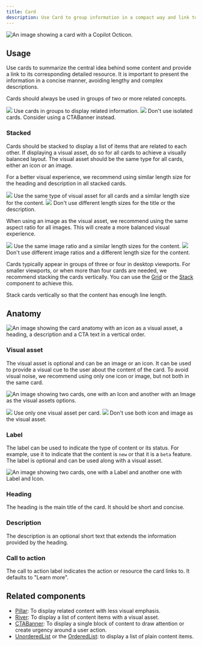 ```yaml
---
title: Card
description: Use Card to group information in a compact way and link to other pages.
---
```



![An image showing a card with a Copilot Octicon.](https://github.com/primer/brand/assets/912236/494d440c-98d2-4634-beec-8a80caca8926)

## Usage

Use cards to summarize the central idea behind some content and provide a link to its corresponding detailed resource. It is important to present the information in a concise manner, avoiding lengthy and complex descriptions.

Cards should always be used in groups of two or more related concepts.

<DoDontContainer>
  <Do>
    <img src="https://github.com/primer/brand/assets/912236/d0da491e-8895-4ba2-9840-17eef7f2dd75" />
    <Caption>Use cards in groups to display related information.</Caption>
  </Do>
  <Dont>
    <img src="https://github.com/primer/brand/assets/912236/9f17706e-dfb1-4ef9-a87d-df6c8a1d3825" />
    <Caption>
      Don't use isolated cards. Consider using a CTABanner instead.
    </Caption>
  </Dont>
</DoDontContainer>

### Stacked

Cards should be stacked to display a list of items that are related to each other. If displaying a visual asset, do so for all cards to achieve a visually balanced layout. The visual asset should be the same type for all cards, either an icon or an image.

For a better visual experience, we recommend using similar length size for the heading and description in all stacked cards.

<DoDontContainer>
  <Do>
    <img src="https://github.com/primer/brand/assets/912236/fced572e-c296-4a97-aaa8-3d4b357f2f6e" />
    <Caption>
      Use the same type of visual asset for all cards and a similar length size
      for the content.
    </Caption>
  </Do>
  <Dont>
    <img src="https://github.com/primer/brand/assets/912236/c612ccf8-7c98-4213-92b9-2fdf6f0f1398" />
    <Caption>
      Don't use different length sizes for the title or the description.
    </Caption>
  </Dont>
</DoDontContainer>

When using an image as the visual asset, we recommend using the same aspect ratio for all images. This will create a more balanced visual experience.

<DoDontContainer>
  <Do>
    <img src="https://github.com/primer/brand/assets/912236/0ec93c16-7091-4ebb-a1a0-b0626de7833f" />
    <Caption>
      Use the same image ratio and a similar length sizes for the content.
    </Caption>
  </Do>
  <Dont>
    <img src="https://github.com/primer/brand/assets/912236/0b8ffb2d-0753-4bdd-9165-0f30ec28a8c8" />
    <Caption>
      Don't use different image ratios and a different length size for the
      content.
    </Caption>
  </Dont>
</DoDontContainer>

Cards typically appear in groups of three or four in desktop viewports. For smaller viewports, or when more than four cards are needed, we recommend stacking the cards vertically. You can use the [Grid](/components/Grid) or the [Stack](/components/Stack) component to achieve this.

<div>
  <CustomVideoPlayer
    width="100%"
    src="https://github.com/primer/brand/assets/912236/d8e76477-1b27-4be1-9bf5-d22186af8376"
  />
  <Caption>
    Stack cards vertically so that the content has enough line length.
  </Caption>
</div>

## Anatomy

![An image showing the card anatomy with an icon as a visual asset, a heading, a description and a CTA text in a vertical order.](https://github.com/primer/brand/assets/912236/633b83d8-4ea8-49bd-9d6c-45a1989060d9)

### Visual asset

The visual asset is optional and can be an image or an icon. It can be used to provide a visual cue to the user about the content of the card. To avoid visual noise, we recommend using only one icon or image, but not both in the same card.

![An image showing two cards, one with an Icon and another with an Image as the visual assets options.](https://github.com/primer/brand/assets/912236/be65583b-f6f0-438a-8d2c-6b7a0a9fd3de)

<DoDontContainer>
  <Do>
    <img src="https://github.com/primer/brand/assets/912236/863de864-5216-44bf-8b35-430821da8853" />
    <Caption>Use only one visual asset per card.</Caption>
  </Do>
  <Dont>
    <img src="https://github.com/primer/brand/assets/912236/9acdde97-42e3-4a7a-8102-b9be5e3c05fc" />
    <Caption>Don't use both icon and image as the visual asset.</Caption>
  </Dont>
</DoDontContainer>

### Label

The label can be used to indicate the type of content or its status. For example, use it to indicate that the content is `new` or that it is a `beta` feature. The label is optional and can be used along with a visual asset.

![An image showing two cards, one with a Label and another one with Label and Icon.](https://github.com/primer/brand/assets/912236/2d84fe89-2735-451e-9d1f-9a2f0297e7b5)

### Heading

The heading is the main title of the card. It should be short and concise.

### Description

The description is an optional short text that extends the information provided by the heading.

### Call to action

The call to action label indicates the action or resource the card links to. It defaults to "Learn more".

## Related components

- [Pillar](/components/Pillar): To display related content with less visual emphasis.
- [River](/components/River): To display a list of content items with a visual asset.
- [CTABanner](/components/CTABanner): To display a single block of content to draw attention or create urgency around a user action.
- [UnorderedList](/components/UnorderedList) or the [OrderedList](/components/OrderedList): to display a list of plain content items.
